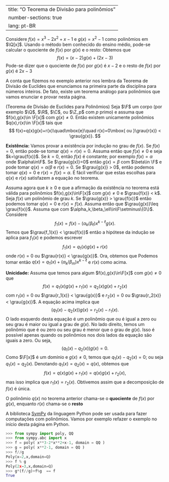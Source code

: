 
---
title: "O Teorema de Divisão para polinômios"
number-sections: true
lang: pt-BR
---

:::{#exm-}
Considere $f(x)=x^3-2x^2+x-1$ e $g(x)=x^2-1$ como polinômios em $\Q[x]$. Usando o método bem conhecido do ensino médio, pode-se calcular o quociente de $f(x)$ por $g(x)$ e o resto:
\begin{align*}
&x^3-2x^2+x-1 : x^2-1 = x-2\\
&- [x^3-x] \\\hline
&-2x^2+2x-1\\
-& [-2x^2+2]\\\hline
&2x-3
\end{align*}
Obtemos que
$$
f(x)=(x-2)g(x)+(2x-3)
$$
Pode-se dizer que o quociente de $f(x)$ por $g(x)$ é $x-2$ e o resto de $f(x)$ por $g(x)$ é $2x-3$
:::

A conta que fizemos no exemplo anterior nos lembra da Teorema de Divisão de Euclides que enunciamos na primeira parte da disciplina para números inteiros. De fato, existe um teorema análogo para polinômios que vamos enunciar e provar nesta página.

:::{#thm-}
(Teorema de Divisão de Euclides para Polinômios)
Seja $\F$ um corpo (por exemplo $\Q$, $\R$, $\C$, ou $\Z_p$ com $p$ primo) e assuma que $f(x),g(x)\in \F[x]$ com $g(x)\neq 0$. Então existem unicamente polinômios $q(x),r(x)\in \F[x]$ tais que
$$
f(x)=q(x)g(x)+r(x)\quad\mbox{e}\quad r(x)=0\mbox{ ou }\grau{r(x)} < \grau{g(x)}.
$$
:::


:::{.proof}
**Existência:** Vamos provar a existência por indução no grau de $f(x)$. Se $f(x)=0$, então pode-se tomar $q(x)=r(x)=0$. Assuma então que $f(x)\neq 0$ e seja $k=\grau{f(x)}$. Se $k=0$, então $f(x)$ é constante; por exemplo $f(x)=\alpha$ onde $\alpha\in\F$. Se $\grau{g(x)}=0$ então $g(x)=\beta$ com $\beta\in \F$ e pode tomar $q(x)=\alpha/\beta$ e $r(x)=0$. Se $\grau{g(x)} > 0$, então podemos tomar $q(x)=0$ e $r(x)=f(x)=\alpha$. É fácil verificar que estas escolhas para $q(x)$ e $r(x)$ satisfazem a equação no teorema.

Assuma agora que $k\geq 0$ e que a afirmação da existência no teorema está válida para polinômios $f(x),g(x)\in\F[x]$ com $g(x)\neq 0$ e $\grau{f(x)} < k$. Seja $f(x)$ um polinômio de grau $k$. Se $\grau{g(x)} >  \grau{f(x)}$ então podemos tomar $q(x)=0$ e $r(x)=f(x)$. Assuma então que $\grau{g(x)}\leq \grau{f(x)}$. Assuma que
\begin{align*}
f(x)&=\alpha_k x^k+\mbox{termos de menor grau};\\
g(x)&=\beta_\ell x^\ell+\mbox{termos de menor grau};
\end{align*}
com $\alpha_k,\beta_\ell\in\F\setminus\{0\}$. Considere
$$
f_1(x)=f(x)-(\alpha_k/\beta_\ell)x^{k-\ell}g(x).
$$
Temos que $\grau{f_1(x)} < \grau{f(x)}$ então a hipótese da indução se aplica para $f_1(x)$ e podemos escrever
$$
f_1(x)=q_1(x)g(x)+r(x)
$$
onde
$r(x)=0$ ou $\grau{r(x)} < \grau{g(x)}$. Ora, obtemos que
\begin{align*}
f(x)&=f_1(x)+(\alpha_k/\beta_m)x^{k-\ell}g(x)\\&=q_1(x)g(x)+r(x)+(\alpha_k/\beta_m)x^{k-\ell}g(x)\\&=
(q_1(x)+(\alpha_k/\beta_m)x^{k-\ell})g(x)+r(x).
\end{align*}
Podemos tomar então $q(x)=q_1(x)+(\alpha_k/\beta_m)x^{k-\ell}$ e $r(x)$ como acima.

**Unicidade:** Assuma que temos para algum $f(x),g(x)\in\F[x]$ com $g(x)\neq 0$ que
$$
f(x)=q_1(x)g(x)+r_1(x)=q_2(x)g(x)+r_2(x)
$$
com $r_1(x)=0$ ou $\grau{r_1(x)} < \grau{g(x)}$ e $r_2(x)=0$ ou $\grau{r_2(x)} < \grau{g(x)}$. A equação acima implica que
$$
(q_1(x)-q_2(x))g(x)=r_2(x)-r_1(x).
$$
O lado esquerdo desta equação é um polinômio que ou é igual a zero ou seu grau é maior ou igual a grau de $g(x)$. No lado direito, temos um polinômio que é ou zero ou seu grau é menor que o grau de $g(x)$. Isso é possível apenas quando os polinômios nos dois lados da equação são iguais a zero. Ou seja,
$$
(q_1(x)-q_2(x))g(x)=0.
$$
Como $\F[x]$ é um domínio e $g(x)\neq 0$, temos que $q_1(x)-q_2(x)=0$; ou seja $q_1(x)=q_2(x)$. Denotando $q_1(x)=q_2(x)=q(x)$, obtemos que
$$
f(x)=q(x)g(x)+r_1(x)=q(x)g(x)+r_2(x),
$$
mas isso implica que $r_1(x)=r_2(x)$. Obtivemos assim que a decomposição de $f(x)$ é única.

:::


:::{#def-}
O polinômio $q(x)$ no teorema anterior chama-se o **quociente** de $f(x)$ por $g(x)$, enquanto $r(x)$ chama-se o **resto**
:::

A biblioteca <a href="https://www.sympy.org/">SymPy</a> da linguagem Python pode ser usada para fazer computações com polinômios. Vamos por exemplo refazer o exemplo no início desta página em Python.
```python
>>> from sympy import poly, QQ
>>> from sympy.abc import x
>>> f = poly( x**3-2*x**2+x-1, domain = QQ )
>>> g = poly( x**2-1, domain = QQ )
>>> f//g
Poly(x−2,x,domain=ℚ)
>>> f % g 
Poly(2x−3,x,domain=ℚ)
>>> g*(f//g)+f%g  == f
True
```

